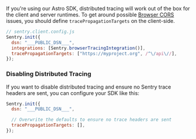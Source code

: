 If you're using our Astro SDK, distributed tracing will work out of the box for the client and server runtimes.
To get around possible [Browser CORS](https://developer.mozilla.org/en-US/docs/Web/HTTP/CORS) issues, you should define `tracePropagationTargets` on the client-side.

```javascript
// sentry.client.config.js
Sentry.init({
  dsn: "___PUBLIC_DSN___",
  integrations: [Sentry.browserTracingIntegration()],
  tracePropagationTargets: ["https://myproject.org", /^\/api\//],
});
```

### Disabling Distributed Tracing

If you want to disable distributed tracing and ensure no Sentry trace headers are sent, you can configure your SDK like this:

```javascript
Sentry.init({
  dsn: "___PUBLIC_DSN___",

  // Overwrite the defaults to ensure no trace headers are sent
  tracePropagationTargets: [],
});
```
